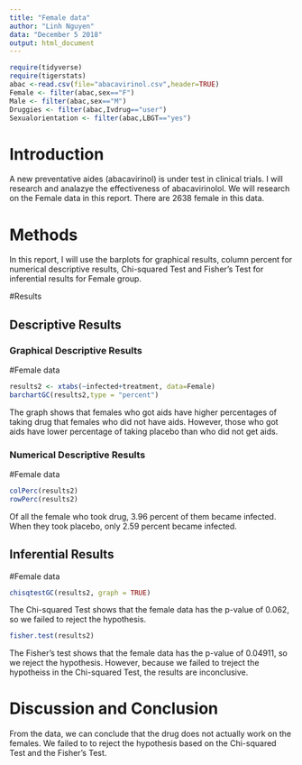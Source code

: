 ```yaml
---
title: "Female data"
author: "Linh Nguyen"
data: "December 5 2018"
output: html_document
---
```


```r
require(tidyverse)
require(tigerstats)
abac <-read.csv(file="abacavirinol.csv",header=TRUE)
Female <- filter(abac,sex=="F")
Male <- filter(abac,sex=="M")
Druggies <- filter(abac,Ivdrug=="user")
Sexualorientation <- filter(abac,LBGT=="yes")
```

# Introduction

<!--In this section you explain what you are trying to show.  Where did the data come from?  What is the research or other question you are trying to answer?.  If you skimp in this section expect to be marked down in your grade. Paint a picture of the project a couple of paragraphs is expected!-->

A new  preventative aides (abacavirinol) is under test in clinical trials. I will research and analazye the effectiveness of abacavirinolol. We will research on the Female data in this report. There are 2638 female in this data. 

# Methods

<!--Decide on your methods:  use "variable analysis" or other appropriate descriptors.  Make sure to choose at least one graphical method and at least one numerical method. Discuss what data manipulations may be needed for example subsetting or other binning procedures and what sort of graphical displays and inferential tools will be used!-->
In this report, I will use the barplots for graphical results, column percent for numerical descriptive results, Chi-squared Test and Fisher's Test for inferential results for Female group.  
  
#Results

<!--Divide this section into two sub-sections:  One for your descriptive  results and one for your inferential results.!-->

## Descriptive Results

### Graphical Descriptive Results

<!--Graphical results here.  Make sure to show your code.  Provide appropriate labels for axes, giving units if possible, and provide a good title for the graph, too.  Use the graphical results to describe the patterns if any that exist in the data as focused toward the research question. Bottom line is to explain the features of the graph that are relevant to conforming or departing to what is expected by your null hypothesis !-->
#Female data 

```r
results2 <- xtabs(~infected+treatment, data=Female)
barchartGC(results2,type = "percent")
```  

The graph shows that females who got aids have higher percentages of taking drug that females who did not have aids. However, those who got aids have lower percentage of taking placebo than who did not get aids.  
  
### Numerical Descriptive Results

<!--Numerical results go here. Use the numerical results to describe the patterns if any that exist in the data as focused toward the research question!-->

#Female data  
```r
colPerc(results2)
rowPerc(results2)
```
Of all the female who took drug, 3.96 percent of them became infected. When they took placebo, only 2.59 percent became infected.  
  
## Inferential Results

<!--State hypothesis clearly.  Make sure your discussion of the inferential test covers all the aspects that the test output produces, such as test statistic, p-value etc.  Make a decision about the null hypothesis, explain the assumptions on which the selected test/procedure was based, and why the chosen procedure satisfys the assumptions and is appropriate to answer the research question!-->
#Female data  
```r
chisqtestGC(results2, graph = TRUE)
```
  
The Chi-squared Test shows that the female data has the p-value of 0.062, so we failed to reject the hypothesis.  

```r
fisher.test(results2)
```
  
The Fisher's test shows that the female data has the p-value of 0.04911, so we reject the hypothesis. However, because we failed to treject the hypotheiss in the Chi-squared Test, the results are inconclusive.
  
# Discussion and Conclusion

<!--Discussion and conclusion here.  If you found a relationship be sure to consider whether the relationship occurs because one of the variavbles causes the other, or whether they perhasps are related for some other reason.  Watch the chapter 6 videos from the GeorgeTown videos collection.!-->
From the data, we can conclude that the drug does not actually work on the females. We failed to to reject the hypothesis based on the Chi-squared Test and the Fisher's Test.  






